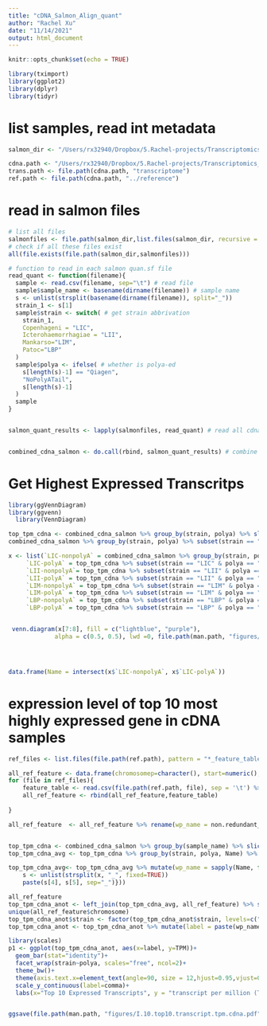 ```yaml
---
title: "cDNA_Salmon_Align_quant"
author: "Rachel Xu"
date: "11/14/2021"
output: html_document
---
```


```r
knitr::opts_chunk$set(echo = TRUE)
```

```r
library(tximport)
library(ggplot2)
library(dplyr)
library(tidyr)
```

# list samples, read int metadata
```r

salmon_dir <- "/Users/rx32940/Dropbox/5.Rachel-projects/Transcriptomics_PolyATail/Map_statistics_10042021/cDNA/Salmon/align_quant/"

cdna.path <- "/Users/rx32940/Dropbox/5.Rachel-projects/Transcriptomics_PolyATail/Map_statistics_10042021/cDNA"
trans.path <- file.path(cdna.path, "transcriptome")
ref.path <- file.path(cdna.path, "../reference")

```


# read in salmon files
```r
# list all files
salmonfiles <- file.path(salmon_dir,list.files(salmon_dir, recursive = T, pattern="quant.sf"))
# check if all these files exist
all(file.exists(file.path(salmon_dir,salmonfiles)))

# function to read in each salmon quan.sf file
read_quant <- function(filename){
  sample <- read.csv(filename, sep="\t") # read file
  sample$sample_name <- basename(dirname(filename)) # sample name
  s <- unlist(strsplit(basename(dirname(filename)), split="_")) 
  strain_1 <- s[1]
  sample$strain <- switch( # get strain abbrivation
    strain_1,
    Copenhageni = "LIC",
    Icterohaemorrhagiae = "LII",
    Mankarso="LIM",
    Patoc="LBP"
  )
  sample$polya <- ifelse( # whether is polya-ed 
    s[length(s)-1] == "Qiagen",
    "NoPolyATail",
    s[length(s)-1]
  )
  sample
}


salmon_quant_results <- lapply(salmonfiles, read_quant) # read all cdna files in a list of tables


combined_cdna_salmon <- do.call(rbind, salmon_quant_results) # combine all tables in the list into a big data frame

```


# Get Highest Expressed Transcritps 
```r
library(ggVennDiagram)
library(ggvenn)
  library(VennDiagram)

top_tpm_cdna <- combined_cdna_salmon %>% group_by(strain, polya) %>% slice_max(order_by = TPM, n = 100)
combined_cdna_salmon %>% group_by(strain, polya) %>% subset(strain == "LIC" & polya == "NoPolyATail") %>% arrange(desc(TPM)) %>% ungroup()%>% select(Name) %>% distinct() %>% head(100) %>% unlist()

x <- list(`LIC-nonpolyA` = combined_cdna_salmon %>% group_by(strain, polya) %>% subset(strain == "LIC" & polya == "NoPolyATail") %>% arrange(desc(TPM)) %>% ungroup()%>% select(Name) %>% distinct() %>% head(100) %>% unlist(), # take the top 100 distinct transcript from both Copenhageni non polyA sample
     `LIC-polyA` = top_tpm_cdna %>% subset(strain == "LIC" & polya == "PolyATail") %>%ungroup() %>% select(Name) %>% unlist(),
     `LII-nonpolyA`= top_tpm_cdna %>% subset(strain == "LII" & polya == "NoPolyATail") %>%ungroup() %>% select(Name) %>% unlist(),
     `LII-polyA` = top_tpm_cdna %>% subset(strain == "LII" & polya == "PolyATail") %>%ungroup() %>% select(Name) %>% unlist(),
     `LIM-nonpolyA` = top_tpm_cdna %>% subset(strain == "LIM" & polya == "NoPolyATail") %>%ungroup() %>% select(Name) %>% unlist(),
     `LIM-polyA` = top_tpm_cdna %>% subset(strain == "LIM" & polya == "PolyATail") %>%ungroup() %>% select(Name) %>% unlist(),
     `LBP-nonpolyA` = top_tpm_cdna %>% subset(strain == "LBP" & polya == "NoPolyATail") %>%ungroup() %>% select(Name) %>% unlist(),
     `LBP-polyA` = top_tpm_cdna %>% subset(strain == "LBP" & polya == "PolyATail") %>%ungroup() %>% select(Name) %>% unlist())


 venn.diagram(x[7:8], fill = c("lightblue", "purple"), 
             alpha = c(0.5, 0.5), lwd =0, file.path(man.path, "figures/I.8.cDNA.top100.mapped.transcripts.venn78.tiff"), cat.cex = c(1,1), cat.position=c(12,12), margin =0.2)




data.frame(Name = intersect(x$`LIC-nonpolyA`, x$`LIC-polyA`))

```

# expression level of top 10 most highly expressed gene in cDNA samples
```r
ref_files <- list.files(file.path(ref.path), pattern = "*_feature_table.txt")

all_ref_feature <- data.frame(chromosomep=character(), start=numeric(), end=numeric(), strand=character(), non.redundant_refseq=character(), locus_tag=character(),name=character(), symbol=character(), feature_interval_length=numeric())
for (file in ref_files){
    feature_table <- read.csv(file.path(ref.path, file), sep = '\t') %>% subset(X..feature != "gene") %>% select(c(chromosome, start, end, strand, non.redundant_refseq, locus_tag,name, symbol, feature_interval_length))
    all_ref_feature <- rbind(all_ref_feature,feature_table)
  
}

all_ref_feature  <- all_ref_feature %>% rename(wp_name = non.redundant_refseq)


top_tpm_cdna <- combined_cdna_salmon %>% group_by(sample_name) %>% slice_max(order_by = TPM, n = 10)
top_tpm_cdna_avg <- top_tpm_cdna %>% group_by(strain, polya, Name) %>% summarise(TPM=mean(TPM))

top_tpm_cdna_avg<- top_tpm_cdna_avg %>% mutate(wp_name = sapply(Name, function(x){
    s <- unlist(strsplit(x, "_", fixed=TRUE))
    paste(s[4], s[5], sep="_")}))

all_ref_feature
top_tpm_cdna_anot <- left_join(top_tpm_cdna_avg, all_ref_feature) %>% subset(chromosome %in% c("I","II","p74","p1" , "p2" ))
unique(all_ref_feature$chromosome)
top_tpm_cdna_anot$strain <- factor(top_tpm_cdna_anot$strain, levels=c("LIC","LII","LIM","LBP"))
top_tpm_cdna_anot <- top_tpm_cdna_anot %>% mutate(label = paste(wp_name, name,sep="\n"))

library(scales)
p1 <- ggplot(top_tpm_cdna_anot, aes(x=label, y=TPM))+
  geom_bar(stat="identity")+
  facet_wrap(strain~polya, scales="free", ncol=2)+
  theme_bw()+
  theme(axis.text.x=element_text(angle=90, size = 12,hjust=0.95,vjust=0.2), axis.text = element_text(size=12), legend.title = element_text(size=12), legend.text = element_text(size=12), axis.title = element_text(size=12), strip.text = element_text(size = 12))+
  scale_y_continuous(label=comma)+
  labs(x="Top 10 Expressed Transcripts", y = "transcript per million (TPM)")


ggsave(file.path(man.path, "figures/I.10.top10.transcript.tpm.cdna.pdf"), p1, width = 15, height = 20)
````

